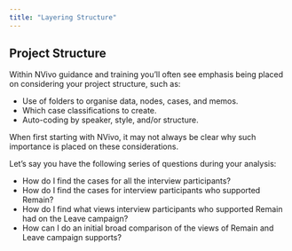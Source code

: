 ```yaml
---
title: "Layering Structure"
---
```


## Project Structure

::: consider

Within NVivo guidance and training you'll often see emphasis being placed on considering your project structure, such as:

- Use of folders to organise data, nodes, cases, and memos.
- Which case classifications to create.
- Auto-coding by speaker, style, and/or structure.

When first starting with NVivo, it may not always be clear why such importance is placed on these considerations.

Let's say you have the following series of questions during your analysis:

- How do I find the cases for all the interview participants?
- How do I find the cases for interview participants who supported Remain?
- How do I find what views interview participants who supported Remain had on the Leave campaign?
- How can I do an initial broad comparison of the views of Remain and Leave campaign supports?

:::
